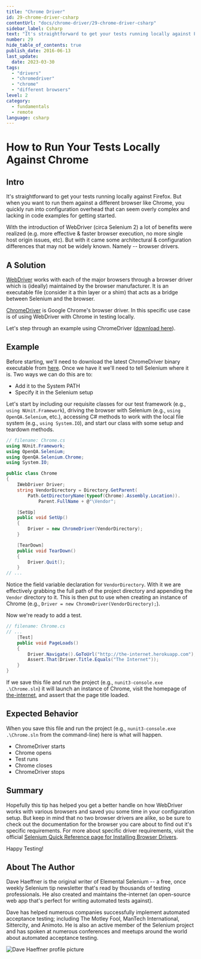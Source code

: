 ```yaml
---
title: "Chrome Driver"
id: 29-chrome-driver-csharp
contentUrl: "docs/chrome-driver/29-chrome-driver-csharp"
sidebar_label: Csharp
text: "It's straightforward to get your tests running locally against Firefox. But when you want to run them against a different browser like Chrome, you quickly run into configuration overhead that can seem overly complex and lacking in code examples for getting started."
number: 29
hide_table_of_contents: true
publish_date: 2016-06-13
last_update:
  date: 2023-03-30
tags:
  - "drivers"
  - "chromedriver"
  - "chrome"
  - "different browsers"
level: 2
category:
  - fundamentals
  - remote
language: csharp
---
```


# How to Run Your Tests Locally Against Chrome

## Intro

It's straightforward to get your tests running locally against Firefox. But when you want to run them against a different browser like Chrome, you quickly run into configuration overhead that can seem overly complex and lacking in code examples for getting started.

With the introduction of WebDriver (circa Selenium 2) a lot of benefits were realized (e.g. more effective & faster browser execution, no more single host origin issues, etc). But with it came some architectural & configuration differences that may not be widely known. Namely -- browser drivers.

## A Solution

[WebDriver](https://www.selenium.dev/documentation/webdriver/) works with each of the major browsers through a browser driver which is (ideally) maintained by the browser manufacturer. It is an executable file (consider it a thin layer or a shim) that acts as a bridge between Selenium and the browser.

[ChromeDriver](https://chromedriver.chromium.org/downloads) is Google Chrome's browser driver. In this specific use case is of using WebDriver with Chrome in testing locally.

Let's step through an example using ChromeDriver ([download here](https://chromedriver.chromium.org/downloads)).

## Example

Before starting, we'll need to download the latest ChromeDriver binary executable from [here](http://chromedriver.storage.googleapis.com/index.html). Once we have it we'll need to tell Selenium where it is. Two ways we can do this are to:

- Add it to the System PATH
- Specify it in the Selenium setup

Let's start by including our requisite classes for our test framework (e.g., `using NUnit.Framework`), driving the browser with Selenium (e.g., `using OpenQA.Selenium`, etc.), accessing C# methods to work with the local file system (e.g., `using System.IO`), and start our class with some setup and teardown methods.

```csharp
// filename: Chrome.cs
using NUnit.Framework;
using OpenQA.Selenium;
using OpenQA.Selenium.Chrome;
using System.IO;

public class Chrome
{
    IWebDriver Driver;
    string VendorDirectory = Directory.GetParent(
        Path.GetDirectoryName(typeof(Chrome).Assembly.Location)).
            Parent.FullName + @"\Vendor";

    [SetUp]
    public void SetUp()
    {
        Driver = new ChromeDriver(VendorDirectory);
    }

    [TearDown]
    public void TearDown()
    {
        Driver.Quit();
    }
// ...
```

Notice the field variable declaration for `VendorDirectory`. With it we are effectively grabbing the full path of the project directory and appending the `Vendor` directory to it. This is then put to use when creating an instance of Chrome (e.g., `Driver = new ChromeDriver(VendorDirectory);`).

Now we're ready to add a test.

```csharp
// filename: Chrome.cs
// ...
    [Test]
    public void PageLoads()
    {
        Driver.Navigate().GoToUrl("http://the-internet.herokuapp.com");
        Assert.That(Driver.Title.Equals("The Internet"));
    }
}
```

If we save this file and run the project (e.g., `nunit3-console.exe .\Chrome.sln`) it will launch an instance of Chrome, visit the homepage of [the-internet](http://the-internet.herokuapp.com/), and assert that the page title loaded.

## Expected Behavior

When you save this file and run the project (e.g., `nunit3-console.exe .\Chrome.sln` from the command-line) here is what will happen.

- ChromeDriver starts
- Chrome opens
- Test runs
- Chrome closes
- ChromeDriver stops

## Summary

Hopefully this tip has helped you get a better handle on how WebDriver works with various browsers and saved you some time in your configuration setup. But keep in mind that no two browser drivers are alike, so be sure to check out the documentation for the browser you care about to find out it's specific requirements. For more about specific driver requirements, visit the official [Selenium Quick Reference page for Installing Browser Drivers](https://www.selenium.dev/documentation/webdriver/getting_started/install_drivers/#quick-reference).

Happy Testing!

## About The Author

Dave Haeffner is the original writer of Elemental Selenium -- a free, once weekly Selenium tip newsletter that's read by thousands of testing professionals. He also created and maintains the-internet (an open-source web app that's perfect for writing automated tests against).

Dave has helped numerous companies successfully implement automated acceptance testing; including The Motley Fool, ManTech International, Sittercity, and Animoto. He is also an active member of the Selenium project and has spoken at numerous conferences and meetups around the world about automated acceptance testing.

![Dave Haeffner profile picture](/img/authors/dave-haeffner.jpeg#author-img 'a title')

